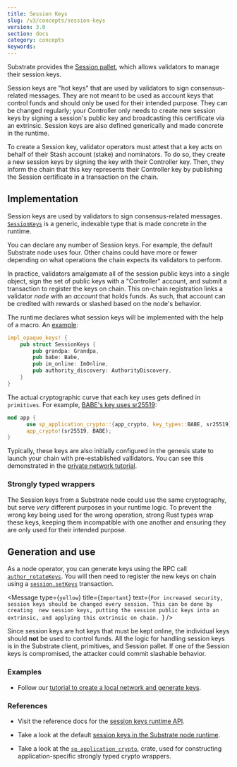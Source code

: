 ```yaml
---
title: Session Keys
slug: /v3/concepts/session-keys
version: 3.0 
section: docs
category: concepts
keywords:
---
```


Substrate provides the [Session pallet](/rustdocs/latest/pallet_session/index.html), 
which allows validators to manage their session keys.

Session keys are "hot keys" that are used by validators to sign consensus-related messages. They are
not meant to be used as account keys that control funds and should only be used for their intended
purpose. They can be changed regularly; your Controller only needs to create new session keys by
signing a session's public key and broadcasting this certificate via an extrinsic. Session keys are also
defined generically and made concrete in the runtime.

To create a Session key, validator operators must attest that a key acts on behalf of their Stash
account (stake) and nominators. To do so, they create a new session keys by signing the key with their
Controller key. Then, they inform the chain that this key represents their Controller key by
publishing the Session certificate in a transaction on the chain.

## Implementation

Session keys are used by validators to sign consensus-related messages. [`SessionKeys`](/rustdocs/latest/sp_session/trait.SessionKeys.html) 
is a generic, indexable type that is made concrete in the runtime.

You can declare any number of Session keys. For example, the default Substrate node uses four. Other
chains could have more or fewer depending on what operations the chain expects its validators to
perform.

In practice, validators amalgamate all of the session public keys into a single object, sign the set
of public keys with a "Controller" account, and submit a transaction to register the keys on chain.
This on-chain registration links a validator _node_ with an _account_ that holds funds. As such,
that account can be credited with rewards or slashed based on the node's behavior.

The runtime declares what session keys will be implemented with the help of a macro. An
[example](/rustdocs/latest/src/node_runtime/lib.rs.html#435-442):

```rust
impl_opaque_keys! {
    pub struct SessionKeys {
        pub grandpa: Grandpa,
        pub babe: Babe,
        pub im_online: ImOnline,
        pub authority_discovery: AuthorityDiscovery,
    }
}
```

The actual cryptographic curve that each key uses gets defined in `primitives`. For example,
[BABE's key uses sr25519](https://substrate.dev/rustdocs/latest/src/sp_consensus_babe/lib.rs.html#44-47):

```rust
mod app {
	  use sp_application_crypto::{app_crypto, key_types::BABE, sr25519};
	  app_crypto!(sr25519, BABE);
}
```

Typically, these keys are also initially configured in the genesis state to launch your 
chain with pre-established vallidators. You can see this demonstrated in the
[private network tutorial](/tutorials/v3/private-network/).

### Strongly typed wrappers

The Session keys from a Substrate node could use the same cryptography, but serve _very_ different purposes
in your runtime logic. To prevent the wrong key being used for the wrong operation, strong
Rust types wrap these keys, keeping them incompatible with one another and ensuring they are only
used for their intended purpose.

## Generation and use

As a node operator, you can generate keys using the RPC call
[`author_rotateKeys`](/rustdocs/latest/sc_rpc/author/trait.AuthorApi.html#tymethod.rotate_keys).
You will then need to register the new keys on chain using a [`session.setKeys`](/rustdocs/latest/pallet_session/struct.Module.html#method.set_keys) transaction.

<Message
  type={`yellow`}
  title={`Important`}
  text={`For increased security, session keys should be changed every session. This can be done by creating 
  new session keys, putting the session public keys into an extrinsic, and applying this extrinsic on chain.
  `}
/>

Since session keys are hot keys that must be kept online, the individual keys should **not** be used to
control funds. All the logic for handling session keys is in the Substrate client, primitives, and
Session pallet. If one of the Session keys is compromised, the attacker could commit slashable
behavior.

### Examples

- Follow our
  [tutorial to create a local network and generate keys](/tutorials/v3/private-network).

### References

- Visit the reference docs for the
  [session keys runtime API](/rustdocs/latest/sp_session/trait.SessionKeys.html).

- Take a look at the default
  [session keys in the Substrate node runtime](/rustdocs/latest/node_runtime/struct.SessionKeys.html).

- Take a look at the
  [`sp_application_crypto`](/rustdocs/latest/sp_application_crypto/index.html),
  crate, used for constructing application-specific strongly typed crypto wrappers.
